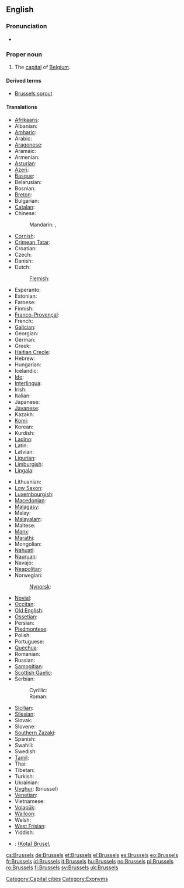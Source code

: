 ==English==

===Pronunciation===
* {{a|UK|US}} {{IPA|/ˈbɹʌsəlz/}}

===Proper noun===
{{wikipedia}}
{{en-proper noun}}

# The [[capital]] of [[Belgium]].

====Derived terms====
* [[Brussels sprout]]

====Translations====
{{trans-top|capital of Belgium}}
* [[Afrikaans]]: {{t-|af|Brussel|xs=Afrikaans}}
* Albanian: {{t+|sq|Brukseli|xs=Albanian}}
* [[Amharic]]: {{t-|am|ብሩክሴል|sc=Ethi|xs=Amharic}}
* Arabic: {{t-|ar|بروكسل|m|tr=bruksel}}
* [[Aragonese]]: {{t-|an|Bruselas|xs=Aragonese}}
* Aramaic: {{tø|arc|ܒܪܘܟܣܠ|tr=brwksel}}
* Armenian: {{t-|hy|Բրյուսել|tr=Bryusel}}
* [[Asturian]]: {{t-|ast|Bruseles|xs=Asturian}}
* [[Azeri]]: {{t-|az|Brüssel|xs=Azeri}}
* [[Basque]]: {{t-|eu|Brusela|xs=Basque}}
* Belarusian: {{t-|be|Горад Брусель|xs=Belarusian}}
* Bosnian: {{t-|bs|Brisel|m}}
* [[Breton]]: {{t-|br|Brusel|xs=Breton}}
* Bulgarian: {{t+|bg|Брюксел}}
* [[Catalan]]: {{t-|ca|Brussel·les}}
* Chinese:
*: Mandarin: {{t|cmn|布魯塞爾|sc=Hani}},  {{t|cmn|布鲁塞尔|tr=Bùlǔsài'ěr|sc=Hani}}
* [[Cornish]]: {{t-|kw|Brusselas|xs=Cornish}}
* [[Crimean Tatar]]: {{tø|crh|Brüksel}}
* Croatian: {{t+|hr|Bruxelles}}
* Czech: {{t+|cs|Brusel}}
* Danish: {{t-|da|Bruxelles}}
* Dutch: {{t+|nl|Brussel|n}}
*: [[Flemish]]: {{tø|vls|Brussel}}
* Esperanto: {{t-|eo|Bruselo|xs=Esperanto}}
* Estonian: {{t+|et|Brüssel}}
* Faroese: {{t-|fo|Brussel|xs=Faroese}}
* Finnish: {{t+|fi|Bryssel}}
* [[Franco-Provençal]]: {{tø|frp|Brussèles}}
* French: {{t+|fr|Bruxelles|f}}
* [[Galician]]: {{t+|gl|Bruxelas|xs=Galician}}
* Georgian: {{t-|ka|ბრიუსელი|tr=briuseli|sc=Geor|xs=Georgian}}
* German: {{t+|de|Brüssel|n}}
* Greek: {{t+|el|Βρυξέλλες|f|tr=Vrikséles}}
* [[Haitian Creole]]: {{tø|ht|Briksèl}}
* Hebrew: {{t-|he|בריסל|tr=Brisel}}
* Hungarian: {{t+|hu|Brüsszel}}
* Icelandic: {{t-|is|Brussel}}
* [[Ido]]: {{t-|io|Bruxel|xs=Ido}}
* [[Interlingua]]: {{t-|ia|Brussel|xs=Interlingua}}
* Irish: {{t+|ga|Bruiséil|f|alt=an Bhruiséil|xs=Irish}}
* Italian: {{t-|it|Bruxelles|f}}
* Japanese: {{t-|ja|ブリュッセル|tr=Buryusseru}}
* [[Javanese]]: {{t-|jv|Brussel|xs=Javanese}}
* Kazakh: {{t-|kk|Бруссел|sc=Cyrl|xs=Kazakh}}
* [[Komi]]: {{tø|kv|Брюссель|sc=Cyrl}}
* Korean: {{t+|ko|브뤼셀|tr=beuruisel|sc=Hang}}
* Kurdish: {{t+|ku|Bruksel|sc=ku-Arab}}
* [[Ladino]]: {{tø|lad|Bruselas}}
* Latin: {{t-|la|Bruxellae}}
* Latvian: {{t-|lv|Brisele|xs=Latvian}}
* [[Ligurian]]: {{tø|lij|Bruxelles}}
* [[Limburgish]]: {{t-|li|Brussel|xs=Limburgish}}
* [[Lingala]]: {{t-|ln|Bruxelles|xs=Lingala}}
{{trans-mid}}
* Lithuanian: {{t-|lt|Briuselis|xs=Lithuanian}}
* [[Low Saxon]]: {{t-|nds|Brüssel|xs=Low Saxon}}
* [[Luxembourgish]]: {{t-|lb|Bréissel|xs=Luxembourgish}}
* [[Macedonian]]: {{t-|mk|Брисел|tr=Brísel}}
* [[Malagasy]]: {{t-|mg|Brussel|xs=Malagasy}}
* Malay: {{t-|ms|Brussels|xs=Malay}}
* [[Malayalam]]: {{t-|ml|ബ്രസല്‍സ്|sc=Mlym|xs=Malayalam}}
* Maltese: {{t-|mt|Brussel|xs=Maltese}}
* [[Manx]]: {{t-|gv|Yn Vrussyl|xs=Manx}}
* [[Marathi]]: {{t-|mr|ब्रसेल्स|sc=Deva|xs=Marathi}}
* Mongolian: {{t-|mn|Брюссель|sc=Cyrl|xs=Mongolian}}
* [[Nahuatl]]: {{t-|nah|Bruxelah|xs=Nahuatl}}
* [[Nauruan]]: {{t-|na|Brussels|xs=Nauruan}}
* Navajo: {{tø|nv|Bwasel}}
* [[Neapolitan]]: {{tø|nap|Bruxelles}}
* Norwegian: {{t+|no|Brussel}}
*: [[Nynorsk]]: {{t-|nn|Brussel|xs=Norwegian Nynorsk}}
* [[Novial]]: {{tø|nov|Bruxelles}}
* [[Occitan]]: {{t-|oc|Brussèlas|xs=Occitan}}
* [[Old English]]: {{t-|ang|Brysel|xs=Old English}}
* [[Ossetian]]: {{tø|os|Брюссель}}
* Persian: {{t-|fa|بروکسل|tr=bruksel|xs=Persian}}
* [[Piedmontese]]: {{tø|pms|Brussel}}
* Polish: {{t+|pl|Bruksela|f}}
* Portuguese: {{t-|pt|Bruxelas}}
* [[Quechua]]: {{t-|qu|Brussel|xs=Quechua}}
* Romanian: {{t+|ro|Bruxelles}}
* Russian: {{t+|ru|Брюссель|m|tr=Brjussél’}}
* [[Samogitian]]: {{tø|sgs|Briuselis}}
* [[Scottish Gaelic]]: {{t-|gd|A' Bhruiseal|xs=Scottish Gaelic}}
* Serbian:
*: Cyrillic: {{t-|sr|Брисел|m|sc=Cyrl}}
*: Roman: {{t-|sr|Brisel|m}}
* [[Sicilian]]: {{t-|scn|Bruxelles|xs=Sicilian}}
* [[Silesian]]: {{tø|szl|Bruksela}}
* Slovak: {{t-|sk|Brusel}}
* Slovene: {{t+|sl|Bruselj}}
* [[Southern Zazaki]]: {{tø|diq|Bruksel}}
* Spanish: {{t+|es|Bruselas|f}}
* Swahili: {{t-|sw|Brussels|xs=Swahili}}
* Swedish: {{t+|sv|Bryssel}}
* [[Tamil]]: {{t-|ta|பிரசல்ஸ்|xs=Tamil}}
* Thai: {{t-|th|บรัสเซลส์|tr=bàràtsen}}
* Tibetan: {{tø|bo|པུའུ་ལུའུ་སེར|xs=Tibetan}}
* Turkish: {{t+|tr|Brüksel}}
* Ukrainian: {{t-|uk|Брюссель|xs=Ukrainian}}
* [[Uyghur]]: {{ug-Arab|[[بريۇسسېل]]}} (briussel)
* [[Venetian]]: {{tø|vec|Borseła}}
* Vietnamese: {{t-|vi|Bruxelles|xs=Vietnamese}}
* [[Volapük]]: {{t-|vo|Brussel|xs=Volapük}}
* [[Walloon]]: {{t-|wa|Brussele|xs=Walloon}}
* Welsh: {{t-|cy|Brwsel|xs=Welsh}}
* [[West Frisian]]: {{t-|fy|Brussel|xs=West Frisian}}
* Yiddish: {{t-|yi|בריסל|xs=Yiddish}}
{{trans-bottom}}

{{checktrans-top}}
* {{ttbc|id}}: [[(Kota) Brusel]], {{t-|id|Brussel|xs=Indonesian}}
{{trans-bottom}}

[[Category:Capital cities]]
[[Category:Exonyms]]

[[cs:Brussels]]
[[de:Brussels]]
[[et:Brussels]]
[[el:Brussels]]
[[es:Brussels]]
[[eo:Brussels]]
[[fr:Brussels]]
[[id:Brussels]]
[[it:Brussels]]
[[hu:Brussels]]
[[no:Brussels]]
[[pl:Brussels]]
[[ro:Brussels]]
[[fi:Brussels]]
[[sv:Brussels]]
[[uk:Brussels]]